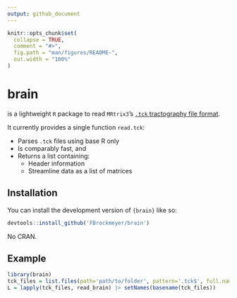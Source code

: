 ```yaml
---
output: github_document
---
```


```r
knitr::opts_chunk$set(
  collapse = TRUE,
  comment = "#>",
  fig.path = "man/figures/README-",
  out.width = "100%"
)
```

# brain

<!-- badges: start -->
<!-- badges: end -->

is a lightweight `R` package to read `MRtrix3`'s [`.tck` tractography file format](https://mrtrix.readthedocs.io/en/dev/getting_started/image_data.html#tracks-file-format-tck).

It currently provides a single function `read.tck`:

- Parses `.tck` files using base R only  
- Is comparably fast, and  
- Returns a list containing:  
  - Header information  
  - Streamline data as a list of matrices

## Installation

You can install the development version of `{brain}` like so:

``` r
devtools::install_github('FBrockmeyer/brain')
```

No CRAN. 

## Example

```r
library(brain)
tck_files = list.files(path='path/to/folder', pattern='.tck$', full.names=TRUE)
L = lapply(tck_files, read_brain) |> setNames(basename(tck_files))
```
